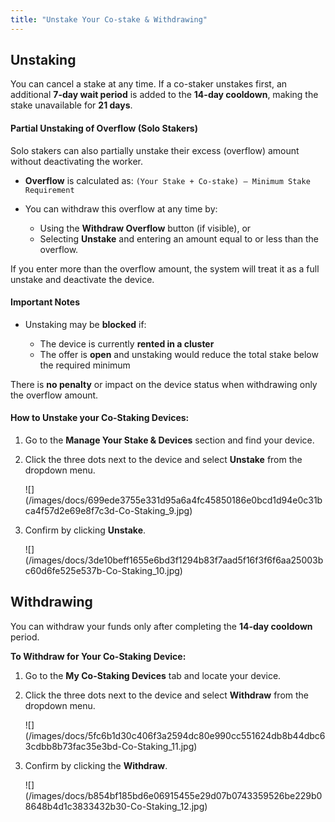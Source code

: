 ```yaml
---
title: "Unstake Your Co-stake & Withdrawing"
---
```



## Unstaking

You can cancel a stake at any time. If a co-staker unstakes first, an additional **7-day wait period** is added to the **14-day cooldown**, making the stake unavailable for **21 days**.

#### Partial Unstaking of Overflow (Solo Stakers)

Solo stakers can also partially unstake their excess (overflow) amount without deactivating the worker.

* **Overflow** is calculated as: `(Your Stake + Co-stake) – Minimum Stake Requirement`

* You can withdraw this overflow at any time by:

  * Using the **Withdraw Overflow** button (if visible), or
  * Selecting **Unstake** and entering an amount equal to or less than the overflow.

<Warning>
If you enter more than the overflow amount, the system will treat it as a full unstake and deactivate the device.
</Warning>

#### Important Notes

* Unstaking may be **blocked** if:

  * The device is currently **rented in a cluster**
  * The offer is **open** and unstaking would reduce the total stake below the required minimum

There is **no penalty** or impact on the device status when withdrawing only the overflow amount.

#### How to Unstake your Co-Staking Devices:

1. Go to the **Manage Your Stake & Devices** section and find your device.

2. Click the three dots next to the device and select **Unstake** from the dropdown menu.

   <Frame>
   ![](/images/docs/699ede3755e331d95a6a4fc45850186e0bcd1d94e0c31bca4f57d2e69e8f7c3d-Co-Staking_9.jpg)
   </Frame>

3. Confirm by clicking **Unstake**.

   <Frame>
   ![](/images/docs/3de10beff1655e6bd3f1294b83f7aad5f16f3f6f6aa25003bc60d6fe525e537b-Co-Staking_10.jpg)
   </Frame>

## Withdrawing

You can withdraw your funds only after completing the **14-day cooldown** period.

**To Withdraw for Your Co-Staking Device:**

1. Go to the **My Co-Staking Devices** tab and locate your device.

2. Click the three dots next to the device and select **Withdraw** from the dropdown menu.

   <Frame>
   ![](/images/docs/5fc6b1d30c406f3a2594dc80e990cc551624db8b44dbc63cdbb8b73fac35e3bd-Co-Staking_11.jpg)
   </Frame>

3. Confirm by clicking the **Withdraw**.

   <Frame>
   ![](/images/docs/b854bf185bd6e06915455e29d07b0743359526be229b08648b4d1c3833432b30-Co-Staking_12.jpg)
   </Frame>
